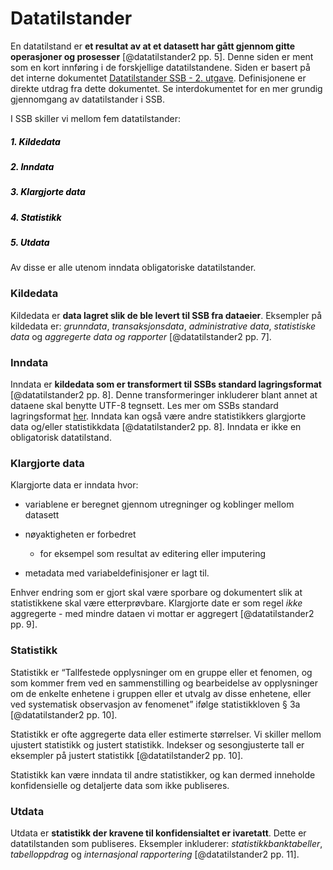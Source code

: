 # Datatilstander

En datatilstand er **et resultat av at et datasett har gått gjennom gitte operasjoner og prosesser** [@datatilstander2 pp. 5]. Denne siden er ment som en kort innføring i de forskjellige datatilstandene. Siden er basert på det interne dokumentet [Datatilstander SSB - 2. utgave](https://ssbno.sharepoint.com/sites/Internedokumenter/Delte%20dokumenter/Forms/AllItems.aspx?id=%2Fsites%2FInternedokumenter%2FDelte%20dokumenter%2FInterne%20dokumenter%202023%2F2023%2D14%20Datatilstander%20i%20SSB%2Epdf&parent=%2Fsites%2FInternedokumenter%2FDelte%20dokumenter%2FInterne%20dokumenter%202023). Definisjonene er direkte utdrag fra dette dokumentet. Se interdokumentet for en mer grundig gjennomgang av datatilstander i SSB.

I SSB skiller vi mellom fem datatilstander:

##### <span style="color:black;"> 1. Kildedata </span>
##### <span style="color:black;"> 2. Inndata </span>
##### <span style="color:black;"> 3. Klargjorte data </span>
##### <span style="color:black;"> 4. Statistikk </span>
##### <span style="color:black;"> 5. Utdata </span> 

Av disse er alle utenom inndata obligatoriske datatilstander.

### Kildedata
Kildedata er **data lagret slik de ble levert til SSB fra dataeier**. Eksempler på kildedata er: *grunndata*, *transaksjonsdata*, *administrative data*, *statistiske data* og *aggregerte data og rapporter* [@datatilstander2 pp. 7].

### Inndata
Inndata er **kildedata som er transformert til SSBs standard lagringsformat** [@datatilstander2 pp. 8]. Denne transformeringer inkluderer blant annet at dataene skal benytte UTF-8 tegnsett. Les mer om SSBs standard lagringsformat [her](https://statistics-norway.atlassian.net/wiki/spaces/MPD/pages/2953084957/Standardformater#UTF-8-tegnsett).
Inndata kan også være andre statistikkers glargjorte data og/eller statistikkdata [@datatilstander2 pp. 8]. Inndata er ikke en obligatorisk datatilstand.

### Klargjorte data
Klargjorte data er inndata hvor:

* variablene er beregnet gjennom utregninger og koblinger mellom datasett

* nøyaktigheten er forbedret
    + for eksempel som resultat av editering eller imputering
    
* metadata med variabeldefinisjoner er lagt til.

Enhver endring som er gjort skal være sporbare og dokumentert slik at statistikkene skal være etterprøvbare. Klargjorte date er som regel *ikke* aggregerte - med mindre dataen vi mottar er aggregert [@datatilstander2 pp. 9].

### Statistikk
Statistikk er "Tallfestede opplysninger om en gruppe eller et fenomen, og som kommer frem ved en sammenstilling og bearbeidelse av opplysninger om de enkelte enhetene i gruppen eller et utvalg av disse enhetene, eller ved systematisk observasjon av fenomenet" ifølge statistikkloven § 3a [@datatilstander2 pp. 10].

Statistikk er ofte aggregerte data eller estimerte størrelser. Vi skiller mellom ujustert statistikk og justert statistikk. Indekser og sesongjusterte tall er eksempler på justert statistikk [@datatilstander2 pp. 10].

Statistikk kan være inndata til andre statistikker, og kan dermed inneholde konfidensielle og detaljerte data som ikke publiseres.

### Utdata

Utdata er **statistikk der kravene til konfidensialtet er ivaretatt**. Dette er datatilstanden som publiseres. Eksempler inkluderer: *statistikkbanktabeller*, *tabelloppdrag* og *internasjonal rapportering* [@datatilstander2 pp. 11].